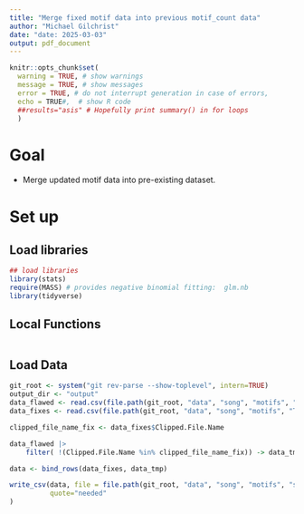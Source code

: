 ```yaml
---
title: "Merge fixed motif data into previous motif_count data"
author: "Michael Gilchrist"
date: "date: 2025-03-03"
output: pdf_document
---
```


```r

knitr::opts_chunk$set(
  warning = TRUE, # show warnings
  message = TRUE, # show messages
  error = TRUE, # do not interrupt generation in case of errors,
  echo = TRUE#,  # show R code
  ##results="asis" # Hopefully print summary() in for loops
  )


```
# Goal

- Merge updated motif data into pre-existing dataset.


# Set up

## Load libraries

```r


## load libraries
library(stats)
require(MASS) # provides negative binomial fitting:  glm.nb
library(tidyverse)

```
## Local Functions

```r

```


## Load Data

```r

git_root <- system("git rev-parse --show-toplevel", intern=TRUE)
output_dir <- "output"
data_flawed <- read.csv(file.path(git_root, "data", "song", "motifs", "song.by.motif.data_2024-12-27.csv"))
data_fixes <- read.csv(file.path(git_root, "data", "song", "motifs", "Tara.Empsome_2025-02-16_fixed.motif.data.csv"))

clipped_file_name_fix <- data_fixes$Clipped.File.Name

data_flawed |>
    filter( !(Clipped.File.Name %in% clipped_file_name_fix)) -> data_tmp

data <- bind_rows(data_fixes, data_tmp)

write_csv(data, file = file.path(git_root, "data", "song", "motifs", "song.by.motif.data_2025-03-03.csv"),
          quote="needed"
)

```
	
